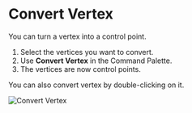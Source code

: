 
# Convert Vertex

<Reference shortcut="" command="Convert Vertex" button="" />

You can turn a vertex into a control point.

1. Select the vertices you want to convert.
2. Use **Convert Vertex** in the Command Palette.
3. The vertices are now control points.

<Callout type="info" emoji="ℹ️">
  You can also convert vertex by double-clicking on it.
</Callout>

![Convert Vertex](/img/convert-vertex.gif)
